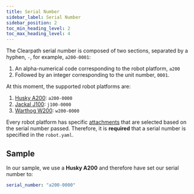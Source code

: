 ```yaml
---
title: Serial Number
sidebar_label: Serial Number
sidebar_position: 2
toc_min_heading_level: 2
toc_max_heading_level: 4
---
```


The Clearpath serial number is composed of two sections, separated by a hyphen, `-`, for example, `a200-0001`:

1. An alpha-numerical code corresponding to the robot platform, `a200`
2. Followed by an integer corresponding to the unit number, `0001`.

At this moment, the supported robot platforms are:

1. [Husky A200](../../../robots/outdoor_robots/husky/user_manual_husky.mdx): `a200-0000`
2. [Jackal J100](../../../robots/outdoor_robots/jackal/user_manual_jackal.mdx): `j100-0000`
3. [Warthog W200](../../../robots/outdoor_robots/warthog/user_manual_warthog.mdx): `w200-0000`

Every robot platform has specific [attachments](#attachments) that are selected based on the serial number passed. Therefore, it is **required** that a serial number is specified in the `robot.yaml`.

## Sample

In our sample, we use a **Husky A200** and therefore have set our serial number to:

```yaml
serial_number: "a200-0000"
```
